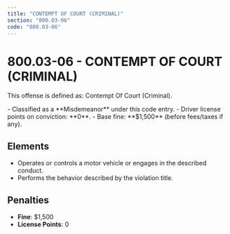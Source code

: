 ```yaml
---
title: "CONTEMPT OF COURT (CRIMINAL)"
section: "800.03-06"
code: "800.03-06"
---
```





# 800.03-06 - CONTEMPT OF COURT (CRIMINAL)

This offense is defined as: Contempt Of Court (Criminal).

<Aside type="caution" title="Charge Type: Misdemeanor">
- Classified as a **Misdemeanor** under this code entry.
- Driver license points on conviction: **0**.
- Base fine: **$1,500** (before fees/taxes if any).
</Aside>

## Elements
- Operates or controls a motor vehicle or engages in the described conduct.
- Performs the behavior described by the violation title.

## Penalties
- **Fine**: $1,500
- **License Points**: 0
